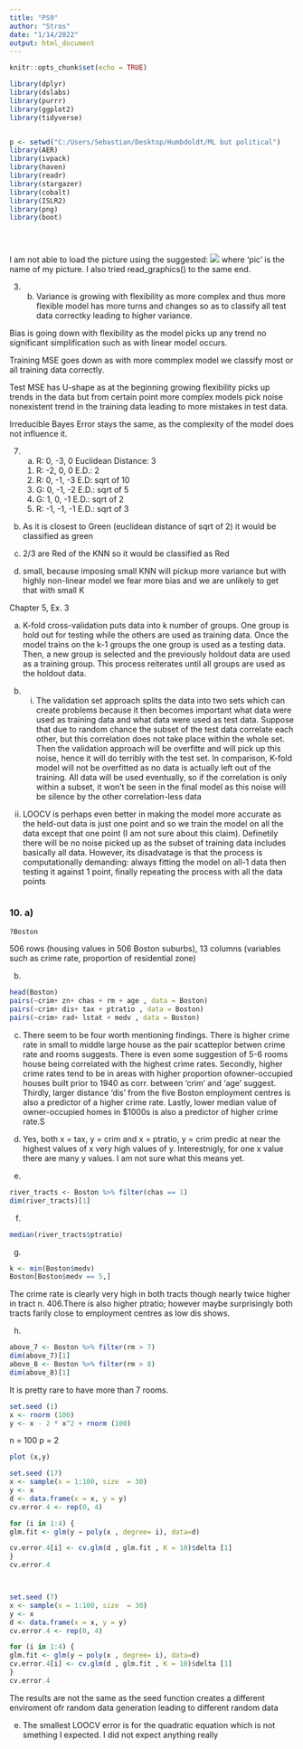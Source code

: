 ---
title: "PS9"
author: "Stros"
date: "1/14/2022"
output: html_document
---

```{r setup, include=FALSE}
knitr::opts_chunk$set(echo = TRUE)
```

```{r , include=TRUE}
library(dplyr)
library(dslabs)
library(purrr)
library(ggplot2)
library(tidyverse)


p <- setwd("C:/Users/Sebastian/Desktop/Humbdoldt/ML but political")
library(AER)
library(ivpack)
library(haven)
library(readr)
library(stargazer)
library(cobalt)
library(ISLR2)
library(png)
library(boot)





```
I am not able to load the picture using the suggested: ![](pic.jpg) where 'pic' is the name of my picture. I also tried read_graphics() to the same end.

3. b) 
Variance is growing with flexibility as more complex and thus more flexible model has more turns and changes so as to classify all test data correctky leading to higher variance.

Bias is going down with flexibility as the model picks up any trend no significant simplification such as with linear model occurs.

Training MSE goes down as with more commplex model we classify most or all training data correctly.

Test MSE has U-shape as at the beginning growing flexibility picks up trends in the data but from certain point more complex models pick noise nonexistent trend in the training data leading to more mistakes in test data.

Irreducible Bayes Error stays the same, as the complexity of the model does not influence it.



7. a) R: 0, -3, 0 Euclidean Distance: 3
     1. R: -2, 0, 0 E.D.: 2
     2. R: 0, -1, -3 E.D: sqrt of 10 
     3. G: 0, -1, -2 E.D.: sqrt of 5
     4. G: 1, 0, -1 E.D.: sqrt of 2
     5. R: -1, -1, -1 E.D.: sqrt of 3
    
  b)  As it is closest to Green (euclidean distance of sqrt of 2) it would be classified as green
  
  c) 2/3 are Red of the KNN so it would be classified as Red
  d) small, because imposing small KNN will pickup more variance but with highly non-linear model we fear more bias and we are unlikely to get that with small K
  
Chapter 5, Ex. 3  

a) K-fold cross-validation puts data into k number of groups. One group is hold out for testing while the others are used as training data. Once the model trains on the k-1 groups the one group is used as a testing data. Then, a new group is selected and the previously holdout data are used as a training group. This process reiterates until all groups are used as the holdout data.

b) i. The validation set approach splits the data into two sets which can create problems because it then becomes important what data were used as training data and what data were used as test data. Suppose that due to random chance the subset of the test data correlate each other, but this correlation does not take place within the whole set. Then the validation approach will be overfitte and will pick up this noise, hence it will do terribly with the test set. In comparison, K-fold model will not be overfitted as no data is actually left out of the training. All data will be used eventually, so if the correlation is only within a subset, it won't be seen in the final model as this noise will be silence by the other correlation-less data
  ii. LOOCV is perhaps even better in making the model more accurate as the held-out data is just one point and so we train the model on all the data except that one point (I am not sure about this claim). Definetily there will be no noise picked up as the subset of training data includes basically all data. However, its disadvatage is that the process is computationally demanding: always fitting the model on all-1 data then testing it against 1 point, finally repeating the process with all the data points 



```{r , include=TRUE}

 


```
### 10. a)
```{r , include=TRUE}
?Boston
```
506 rows (housing values in 506 Boston suburbs), 13 columns (variables such as crime rate, proportion of residential zone)

b)
```{r , include=TRUE}
head(Boston)
pairs(~crim+ zn+ chas + rm + age , data = Boston)
pairs(~crim+ dis+ tax + ptratio , data = Boston)
pairs(~crim+ rad+ lstat + medv , data = Boston)
```
c) There seem to be four worth mentioning findings. There is higher crime rate in small to middle large house as the pair scatteplor betwen crime rate and rooms suggests. There is even some suggestion of 5-6 rooms house being correlated with the highest crime rates. Secondly, higher crime rates tend to be in areas with higher proportion ofowner-occupied houses built prior to 1940 as corr. between 'crim' and 'age' suggest. Thirdly, larger distance 'dis' from the five Boston employment centres is also a predictor of a higher crime rate. Lastly, lower median value of owner-occupied homes in $1000s is also a predictor of higher crime rate.S

d) Yes, both x = tax, y = crim  and x = ptratio, y = crim predic at near the highest values of x very high values of y. Interestnigly, for one x value there are many y values. I am not sure what this means yet.


e)
```{r , include=TRUE}
river_tracts <- Boston %>% filter(chas == 1) 
dim(river_tracts)[1]
```
f)
```{r , include=TRUE}
median(river_tracts$ptratio)
```
g)
```{r , include=TRUE}
k <- min(Boston$medv)
Boston[Boston$medv == 5,]
```
The crime rate is clearly very high in both tracts though nearly twice higher in tract n. 406.There is also higher ptratio; however maybe surprisingly both tracts farily close to employment centres as low dis shows.

h)
```{r , include=TRUE}
above_7 <- Boston %>% filter(rm > 7)
dim(above_7)[1]
above_8 <- Boston %>% filter(rm > 8)
dim(above_8)[1]
```
It is pretty rare to have more than 7 rooms.

```{r , include=TRUE}

set.seed (1)
x <- rnorm (100)
y <- x - 2 * x^2 + rnorm (100)

```
n = 100
p = 2

```{r , include=TRUE}

plot (x,y)
```
```{r , include=TRUE}
set.seed (17)
x <- sample(x = 1:100, size  = 30)
y <- x 
d <- data.frame(x = x, y = y)
cv.error.4 <- rep(0, 4)

for (i in 1:4) {
glm.fit <- glm(y ∼ poly(x , degree= i), data=d)

cv.error.4[i] <- cv.glm(d , glm.fit , K = 10)$delta [1]
}
cv.error.4




```


```{r , include=TRUE}
set.seed (7)
x <- sample(x = 1:100, size  = 30)
y <- x 
d <- data.frame(x = x, y = y)
cv.error.4 <- rep(0, 4)

for (i in 1:4) {
glm.fit <- glm(y ∼ poly(x , degree= i), data=d)
cv.error.4[i] <- cv.glm(d , glm.fit , K = 10)$delta [1]
}
cv.error.4


```
The results are not the same as the seed function creates a different enviroment ofr random data generation leading to different random data

e) The smallest LOOCV error is for the quadratic equation which is not smething I expected. I did not expect anything really
